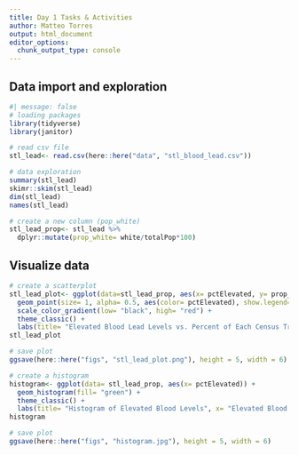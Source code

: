 ```yaml
---
title: Day 1 Tasks & Activities
author: Matteo Torres
output: html_document
editor_options: 
  chunk_output_type: console
---
```


## Data import and exploration
```r
#| message: false
# loading packages
library(tidyverse)
library(janitor)
```

```r
# read csv file
stl_lead<- read.csv(here::here("data", "stl_blood_lead.csv"))
```

```r
# data exploration
summary(stl_lead)
skimr::skim(stl_lead)
dim(stl_lead)
names(stl_lead)
```

```r
# create a new column (pop_white)
stl_lead_prop<- stl_lead %>%
  dplyr::mutate(prop_white= white/totalPop*100)
```

## Visualize data
```r
# create a scatterplot
stl_lead_plot<- ggplot(data=stl_lead_prop, aes(x= pctElevated, y= prop_white)) +
  geom_point(size= 1, alpha= 0.5, aes(color= pctElevated), show.legend= FALSE) +
  scale_color_gradient(low= "black", high= "red") +
  theme_classic() +
  labs(title= "Elevated Blood Lead Levels vs. Percent of Each Census Tract as White", x= "Elevated Blood Levels", y= "% White")
stl_lead_plot
```

```r
# save plot
ggsave(here::here("figs", "stl_lead_plot.png"), height = 5, width = 6)
```

```r
# create a histogram
histogram<- ggplot(data= stl_lead_prop, aes(x= pctElevated)) +
  geom_histogram(fill= "green") +
  theme_classic() +
  labs(title= "Histogram of Elevated Blood Levels", x= "Elevated Blood Levels", y=" Frequency")
histogram
```

```r
# save plot
ggsave(here::here("figs", "histogram.jpg"), height = 5, width = 6)
```


